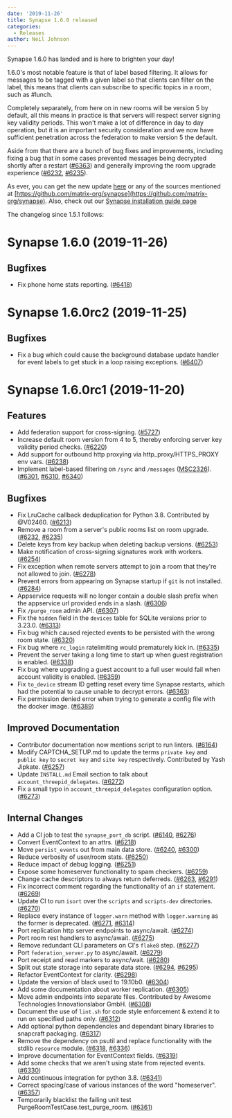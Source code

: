 ```yaml
---
date: '2019-11-26'
title: Synapse 1.6.0 released
categories:
  - Releases
author: Neil Johnson
---
```


Synapse 1.6.0 has landed and is here to brighten your day!

1.6.0's most notable feature is that of label based filtering. It allows for messages to be tagged with a given label so that clients can filter on the label, this means that clients can subscribe to specific topics in a room, such as #lunch.

Completely separately, from here on in new rooms will be version 5 by default, all this means in practice is that servers will respect server signing key validity periods. This won't make a lot of difference in day to day operation, but it is an important security consideration and we now have sufficient penetration across the federation to make version 5 the default.

Aside from that there are a bunch of bug fixes and improvements, including fixing a bug that in some cases prevented messages being decrypted shortly after a restart ([\#6363](https://github.com/matrix-org/synapse/issues/6363)) and generally improving the room upgrade experience ([\#6232](https://github.com/matrix-org/synapse/issues/6232), [\#6235](https://github.com/matrix-org/synapse/issues/6235)).

As ever, you can get the new update [here](https://github.com/matrix-org/synapse/releases/tag/v1.6.0) or any of the sources mentioned at [https://github.com/matrix-org/synapse](https://github.com/matrix-org/synapse). Also, check out our [Synapse installation guide page](https://matrix.org/docs/guides/installing-synapse)

The changelog since 1.5.1 follows:

Synapse 1.6.0 (2019-11-26)
==========================

Bugfixes
--------

- Fix phone home stats reporting. ([\#6418](https://github.com/matrix-org/synapse/issues/6418))


Synapse 1.6.0rc2 (2019-11-25)
=============================

Bugfixes
--------

- Fix a bug which could cause the background database update handler for event labels to get stuck in a loop raising exceptions. ([\#6407](https://github.com/matrix-org/synapse/issues/6407))


Synapse 1.6.0rc1 (2019-11-20)
=============================

Features
--------

- Add federation support for cross-signing. ([\#5727](https://github.com/matrix-org/synapse/issues/5727))
- Increase default room version from 4 to 5, thereby enforcing server key validity period checks. ([\#6220](https://github.com/matrix-org/synapse/issues/6220))
- Add support for outbound http proxying via http_proxy/HTTPS_PROXY env vars. ([\#6238](https://github.com/matrix-org/synapse/issues/6238))
- Implement label-based filtering on `/sync` and `/messages` ([MSC2326](https://github.com/matrix-org/matrix-doc/pull/2326)). ([\#6301](https://github.com/matrix-org/synapse/issues/6301), [\#6310](https://github.com/matrix-org/synapse/issues/6310), [\#6340](https://github.com/matrix-org/synapse/issues/6340))


Bugfixes
--------

- Fix LruCache callback deduplication for Python 3.8. Contributed by @V02460. ([\#6213](https://github.com/matrix-org/synapse/issues/6213))
- Remove a room from a server's public rooms list on room upgrade. ([\#6232](https://github.com/matrix-org/synapse/issues/6232), [\#6235](https://github.com/matrix-org/synapse/issues/6235))
- Delete keys from key backup when deleting backup versions. ([\#6253](https://github.com/matrix-org/synapse/issues/6253))
- Make notification of cross-signing signatures work with workers. ([\#6254](https://github.com/matrix-org/synapse/issues/6254))
- Fix exception when remote servers attempt to join a room that they're not allowed to join. ([\#6278](https://github.com/matrix-org/synapse/issues/6278))
- Prevent errors from appearing on Synapse startup if `git` is not installed. ([\#6284](https://github.com/matrix-org/synapse/issues/6284))
- Appservice requests will no longer contain a double slash prefix when the appservice url provided ends in a slash. ([\#6306](https://github.com/matrix-org/synapse/issues/6306))
- Fix `/purge_room` admin API. ([\#6307](https://github.com/matrix-org/synapse/issues/6307))
- Fix the `hidden` field in the `devices` table for SQLite versions prior to 3.23.0. ([\#6313](https://github.com/matrix-org/synapse/issues/6313))
- Fix bug which caused rejected events to be persisted with the wrong room state. ([\#6320](https://github.com/matrix-org/synapse/issues/6320))
- Fix bug where `rc_login` ratelimiting would prematurely kick in. ([\#6335](https://github.com/matrix-org/synapse/issues/6335))
- Prevent the server taking a long time to start up when guest registration is enabled. ([\#6338](https://github.com/matrix-org/synapse/issues/6338))
- Fix bug where upgrading a guest account to a full user would fail when account validity is enabled. ([\#6359](https://github.com/matrix-org/synapse/issues/6359))
- Fix `to_device` stream ID getting reset every time Synapse restarts, which had the potential to cause unable to decrypt errors. ([\#6363](https://github.com/matrix-org/synapse/issues/6363))
- Fix permission denied error when trying to generate a config file with the docker image. ([\#6389](https://github.com/matrix-org/synapse/issues/6389))


Improved Documentation
----------------------

- Contributor documentation now mentions script to run linters. ([\#6164](https://github.com/matrix-org/synapse/issues/6164))
- Modify CAPTCHA_SETUP.md to update the terms `private key` and `public key` to `secret key` and `site key` respectively. Contributed by Yash Jipkate. ([\#6257](https://github.com/matrix-org/synapse/issues/6257))
- Update `INSTALL.md` Email section to talk about `account_threepid_delegates`. ([\#6272](https://github.com/matrix-org/synapse/issues/6272))
- Fix a small typo in `account_threepid_delegates` configuration option. ([\#6273](https://github.com/matrix-org/synapse/issues/6273))


Internal Changes
----------------

- Add a CI job to test the `synapse_port_db` script. ([\#6140](https://github.com/matrix-org/synapse/issues/6140), [\#6276](https://github.com/matrix-org/synapse/issues/6276))
- Convert EventContext to an attrs. ([\#6218](https://github.com/matrix-org/synapse/issues/6218))
- Move `persist_events` out from main data store. ([\#6240](https://github.com/matrix-org/synapse/issues/6240), [\#6300](https://github.com/matrix-org/synapse/issues/6300))
- Reduce verbosity of user/room stats. ([\#6250](https://github.com/matrix-org/synapse/issues/6250))
- Reduce impact of debug logging. ([\#6251](https://github.com/matrix-org/synapse/issues/6251))
- Expose some homeserver functionality to spam checkers. ([\#6259](https://github.com/matrix-org/synapse/issues/6259))
- Change cache descriptors to always return deferreds. ([\#6263](https://github.com/matrix-org/synapse/issues/6263), [\#6291](https://github.com/matrix-org/synapse/issues/6291))
- Fix incorrect comment regarding the functionality of an `if` statement. ([\#6269](https://github.com/matrix-org/synapse/issues/6269))
- Update CI to run `isort` over the `scripts` and `scripts-dev` directories. ([\#6270](https://github.com/matrix-org/synapse/issues/6270))
- Replace every instance of `logger.warn` method with `logger.warning` as the former is deprecated. ([\#6271](https://github.com/matrix-org/synapse/issues/6271), [\#6314](https://github.com/matrix-org/synapse/issues/6314))
- Port replication http server endpoints to async/await. ([\#6274](https://github.com/matrix-org/synapse/issues/6274))
- Port room rest handlers to async/await. ([\#6275](https://github.com/matrix-org/synapse/issues/6275))
- Remove redundant CLI parameters on CI's `flake8` step. ([\#6277](https://github.com/matrix-org/synapse/issues/6277))
- Port `federation_server.py` to async/await. ([\#6279](https://github.com/matrix-org/synapse/issues/6279))
- Port receipt and read markers to async/wait. ([\#6280](https://github.com/matrix-org/synapse/issues/6280))
- Split out state storage into separate data store. ([\#6294](https://github.com/matrix-org/synapse/issues/6294), [\#6295](https://github.com/matrix-org/synapse/issues/6295))
- Refactor EventContext for clarity. ([\#6298](https://github.com/matrix-org/synapse/issues/6298))
- Update the version of black used to 19.10b0. ([\#6304](https://github.com/matrix-org/synapse/issues/6304))
- Add some documentation about worker replication. ([\#6305](https://github.com/matrix-org/synapse/issues/6305))
- Move admin endpoints into separate files. Contributed by Awesome Technologies Innovationslabor GmbH. ([\#6308](https://github.com/matrix-org/synapse/issues/6308))
- Document the use of `lint.sh` for code style enforcement & extend it to run on specified paths only. ([\#6312](https://github.com/matrix-org/synapse/issues/6312))
- Add optional python dependencies and dependant binary libraries to snapcraft packaging. ([\#6317](https://github.com/matrix-org/synapse/issues/6317))
- Remove the dependency on psutil and replace functionality with the stdlib `resource` module. ([\#6318](https://github.com/matrix-org/synapse/issues/6318), [\#6336](https://github.com/matrix-org/synapse/issues/6336))
- Improve documentation for EventContext fields. ([\#6319](https://github.com/matrix-org/synapse/issues/6319))
- Add some checks that we aren't using state from rejected events. ([\#6330](https://github.com/matrix-org/synapse/issues/6330))
- Add continuous integration for python 3.8. ([\#6341](https://github.com/matrix-org/synapse/issues/6341))
- Correct spacing/case of various instances of the word "homeserver". ([\#6357](https://github.com/matrix-org/synapse/issues/6357))
- Temporarily blacklist the failing unit test PurgeRoomTestCase.test_purge_room. ([\#6361](https://github.com/matrix-org/synapse/issues/6361))
